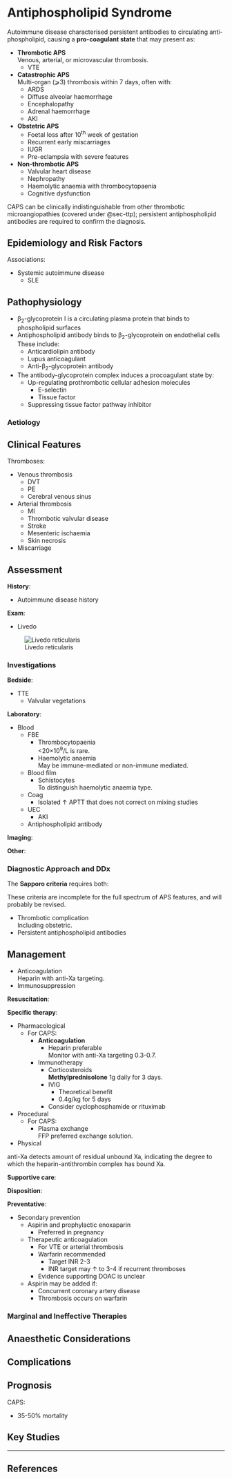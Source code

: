 # Antiphospholipid Syndrome

Autoimmune disease characterised persistent antibodies to circulating anti-phospholipid, causing a **pro-coagulant state** that may present as:

* **Thrombotic APS**\
Venous, arterial, or microvascular thrombosis.
	* VTE
* **Catastrophic APS**\
Multi-organ (⩾3) thrombosis within 7 days, often with:
	* ARDS
	* Diffuse alveolar haemorrhage
	* Encephalopathy
	* Adrenal haemorrhage
	* AKI
* **Obstetric APS**\
	* Foetal loss after 10^th^ week of gestation
	* Recurrent early miscarriages
	* IUGR
	* Pre-eclampsia with severe features
* **Non-thrombotic APS**\
	* Valvular heart disease
	* Nephropathy
	* Haemolytic anaemia with thrombocytopaenia
	* Cognitive dysfunction

:::column-margin
CAPS can be clinically indistinguishable from other thrombotic microangiopathies (covered under @sec-ttp); persistent antiphospholipid antibodies are required to confirm the diagnosis.
:::

## Epidemiology and Risk Factors

Associations:

* Systemic autoimmune disease
	* SLE


## Pathophysiology

* β~2~-glycoprotein I is a circulating plasma protein that binds to phospholipid surfaces
* Antiphospholipid antibody binds to β~2~-glycoprotein on endothelial cells\
These include:
	* Anticardiolipin antibody
	* Lupus anticoagulant
	* Anti-β~2~-glycoprotein antibody
* The antibody-glycoprotein complex induces a procoagulant state by:
	* Up-regulating prothrombotic cellular adhesion molecules
		* E-selectin
		* Tissue factor
	* Suppressing tissue factor pathway inhibitor


### Aetiology

## Clinical Features

Thromboses:

* Venous thrombosis
	* DVT
	* PE
	* Cerebral venous sinus
* Arterial thrombosis
	* MI
	* Thrombotic valvular disease
	* Stroke
	* Mesenteric ischaemia
	* Skin necrosis
* Miscarriage



## Assessment

**History**:

* Autoimmune disease history

**Exam**:

* Livedo

:::column-margin
![Livedo reticularis](/resources/livedo.jpeg)
:::

### Investigations

**Bedside**:

* TTE
	* Valvular vegetations

**Laboratory**:

* Blood
	* FBE
		* Thrombocytopaenia\
		\<20×10^9^/L is rare.
		* Haemolytic anaemia\
		May be immune-mediated or non-immune mediated.
	* Blood film
		* Schistocytes\
		To distinguish haemolytic anaemia type.
	* Coag
		* Isolated ↑ APTT that does not correct on mixing studies
	* UEC
		* AKI
	* Antiphospholipid antibody

**Imaging**:

**Other**:


### Diagnostic Approach and DDx

The **Sapporo criteria** requires both:

:::column-margin
These criteria are incomplete for the full spectrum of APS features, and will probably be revised.
:::

* Thrombotic complication\
Including obstetric.
* Persistent antiphospholipid antibodies


## Management

:::priority
* Anticoagulation\
Heparin with anti-Xa targeting.
* Immunosuppression
:::

**Resuscitation**:

**Specific therapy**:

* Pharmacological
	* For CAPS:
		* **Anticoagulation**
			* Heparin preferable\
			Monitor with anti-Xa targeting 0.3-0.7.
		* Immunotherapy
			* Corticosteroids\
			**Methylprednisolone** 1g daily for 3 days.
			* IVIG
				* Theoretical benefit
				* 0.4g/kg for 5 days
			* Consider cyclophosphamide or rituximab
* Procedural
	* For CAPS:
		* Plasma exchange\
		FFP preferred exchange solution.
* Physical

:::column-margin
anti-Xa detects amount of residual unbound Xa, indicating the degree to which the heparin-antithrombin complex has bound Xa.
::: 

**Supportive care**:

**Disposition**:

**Preventative**:

* Secondary prevention
	* Aspirin and prophylactic enoxaparin
		* Preferred in pregnancy
	* Therapeutic anticoagulation
		* For VTE or arterial thrombosis
		* Warfarin recommended
			* Target INR 2-3
			* INR target may ↑ to 3-4 if recurrent thromboses
		* Evidence supporting DOAC is unclear
	* Aspirin may be added if:
		* Concurrent coronary artery disease
		* Thrombosis occurs on warfarin 


### Marginal and Ineffective Therapies

## Anaesthetic Considerations

## Complications

## Prognosis

CAPS:

* 35-50% mortality

## Key Studies


---

## References